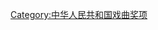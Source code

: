 {{Catnav|頁面分類|人类社会|生活|文化|戏曲|戏曲奖项|中华人民共和国戏曲奖项}}
{{Catnav|頁面分類|人类社会|生活|娱乐|戏曲|戏曲奖项|中华人民共和国戏曲奖项}}
{{Catnav|頁面分類|人类社会|獎勵|獎項|戏曲|戏曲奖项|中华人民共和国戏曲奖项}}
{{Catnav|頁面分類|人类社会|奖项|中国奖项|中国文化奖项|中国艺术奖项|戏曲奖项|中华人民共和国戏曲奖项}}
{{Catnav|頁面分類|人类社会|奖项|中国奖项|中国文化奖项|中国艺术奖项|中国戏剧奖项|中华人民共和国戏剧奖项}}
{{Catnav|頁面分類|人文學科|艺术|表演藝術|戏曲|戏曲奖项|中华人民共和国戏曲奖项}}

[[Category:中华人民共和国戏曲奖项|Category:中华人民共和国戏曲奖项]]